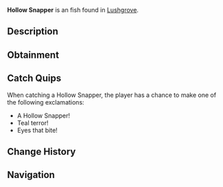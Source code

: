 {{FishInfobox
|image          = Hollow Snapper.png
|rarity         = Unusual
|sea            = Second Sea
|location       = [[Lushgrove]]
|sublocation    = 
|sources        = Fishing Rod
|radar_location = 
|prog_speed     = -10
|xp             = 80
|weather        = Foggy
|time           = Night
|season         = Autumn
|bait           = Squid
|base_weight    = 200
|base_value     = 160
|weight_range   = 120
|base_chance    = 70
|base_resil     = 45
}}
'''Hollow Snapper''' is an {{Rarity|Unusual}} fish found in [[Lushgrove]].

== Description ==
{{Description|A dark green fish with glowing fins, and a menacing glare that pierces the gloom.|Bestiary Entry}}

== Obtainment ==
{{Description|Its eerie light cuts through the shrouded dusk.|Bestiary Hint}}
{{Fish Availability|
Lushgrove
|top_rods      = 
Trident Rod\189865.72\163740.42;
Leviathan's Fang Rod\187062.56\164421.79;
Free Spirit Rod\183714.87\114528.74;
Azure Of Lagoon\166903.53\106829.88;
Egg Rod\149375.86\135055.67;
Resourceful Rod\141080.47\115657.25;
Long Rod\117582.61\115189.52;
Fungal Rod\120869\120869;
Firefly Rod\147769.46\139494.46;
Wildflower Rod\142529.38\135052.9;
Blazebringer Rod\147328.21\129496.61;
Verdant Shear Rod\146946.98\130324.61;
No-Life Rod\144569.48\130643.42;
Seraphic Rod\130149.6\112241.17;
Challenger's Rod\125851.44\113118.04;
Ethereal Prism Rod\125379.22\91071.9;
Depthseeker Rod\124058.71\117865.71;
Rod Of The Forgotten Fang\123222.98\106741.91;
Avalanche Rod\120905.9\115244.79;
Rod Of The Exalted One\120580.02\104591.27;
Volcanic Rod\119819.57\110332.13;
Zeus Rod\119155.54\109720.68;
Rod Of The Depths\119115.1\104738.29;
Steady Rod\113870.49\97787.59
|recommended   = Free Spirit Rod
}}

== Catch Quips ==
When catching a Hollow Snapper, the player has a chance to make one of the following exclamations:
* A Hollow Snapper!
* Teal terror!
* Eyes that bite!

== Change History ==
{{Change History|{{subst:Current Version}}}}

== Navigation ==
{{Fish Navbox|Lushgrove}}